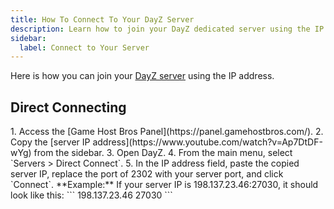 ```yaml
---
title: How To Connect To Your DayZ Server
description: Learn how to join your DayZ dedicated server using the IP address.
sidebar:
  label: Connect to Your Server
---
```


Here is how you can join your [DayZ server](https://www.gamehostbros.com/dayz-server-hosting/) using the IP address.

## Direct Connecting

<Steps>
1. Access the [Game Host Bros Panel](https://panel.gamehostbros.com/).
2. Copy the [server IP address](https://www.youtube.com/watch?v=Ap7DtDF-wYg) from the sidebar.
3. Open DayZ.
4. From the main menu, select `Servers > Direct Connect`.
5. In the IP address field, paste the copied server IP, replace the port of 2302 with your server port, and click `Connect`.
</Steps>
**Example:** If your server IP is 198.137.23.46:27030, it should look like this:
```
198.137.23.46
27030
```